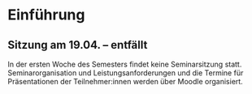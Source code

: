 # Einführung

## Sitzung am 19.04. -- entfällt

In der ersten Woche des Semesters findet keine Seminarsitzung statt. Seminarorganisation und Leistungsanforderungen und die Termine für Präsentationen der Teilnehmer:innen werden über Moodle organisiert.

